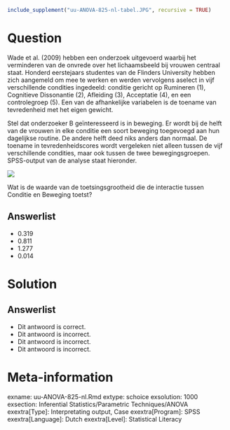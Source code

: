 ```{r, echo = FALSE, results = "hide"}
include_supplement("uu-ANOVA-825-nl-tabel.JPG", recursive = TRUE)
```


Question
========
  
Wade et al. (2009) hebben een onderzoek uitgevoerd waarbij het verminderen van de onvrede over het lichaamsbeeld bij vrouwen centraal staat. Honderd eerstejaars studentes van de Flinders University hebben zich aangemeld om mee te werken en werden vervolgens aselect in vijf verschillende condities ingedeeld: conditie gericht op Rumineren (1), Cognitieve Dissonantie (2), Afleiding (3), Acceptatie (4), en een controlegroep (5). Een van de afhankelijke variabelen is de toename van tevredenheid met het eigen gewicht. 


Stel dat onderzoeker B geïnteresseerd is in beweging. Er wordt bij de helft van de vrouwen in elke conditie een soort beweging toegevoegd aan hun dagelijkse routine. De andere helft deed niks anders dan normaal. De toename in tevredenheidscores wordt vergeleken niet alleen tussen de vijf verschillende condities, maar ook tussen de twee bewegingsgroepen. SPSS-output van de analyse staat hieronder.

![](uu-ANOVA-825-nl-tabel.JPG)

Wat is de waarde van de toetsingsgrootheid die de interactie tussen Conditie en Beweging toetst?

  
Answerlist
----------
* 0.319
* 0.811
* 1.277
* 0.014

Solution
========

Answerlist
----------
* Dit antwoord is correct.
* Dit antwoord is incorrect.
* Dit antwoord is incorrect.
* Dit antwoord is incorrect.

Meta-information
================
exname: uu-ANOVA-825-nl.Rmd
extype: schoice
exsolution: 1000
exsection: Inferential Statistics/Parametric Techniques/ANOVA
exextra[Type]: Interpretating output, Case
exextra[Program]: SPSS
exextra[Language]: Dutch
exextra[Level]: Statistical Literacy